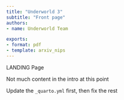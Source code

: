 ```yaml
---
title: "Underworld 3"
subtitle: "Front page"
authors: 
- name: Underworld Team

exports:
- format: pdf
- template: arxiv_nips 
---
```


LANDING Page

Not much content in the intro at this point

Update the `_quarto.yml` first, then fix the rest

<!-- 
```{iframe} https://github.com/underworldcode/underworld3/raw/VEP-preliminary-implementation/Documentation/media/Sinker.html
:width: 100%
:align: center

Caption
``` 
-->

